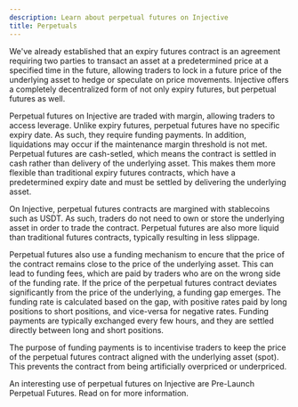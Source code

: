 ```yaml
---
description: Learn about perpetual futures on Injective
title: Perpetuals
---
```


We've already established that an expiry futures contract is an agreement requiring two parties to transact an asset at a predetermined price at a specified time in the future, allowing traders to lock in a future price of the underlying asset to hedge or speculate on price movements. Injective offers a completely decentralized form of not only expiry futures, but perpetual futures as well.

Perpetual futures on Injective are traded with margin, allowing traders to access leverage. Unlike expiry futures, perpetual futures have no specific expiry date. As such, they require funding payments. In addition, liquidations may occur if the maintenance margin threshold is not met. Perpetual futures are cash-setled, which means the contract is settled in cash rather than delivery of the underlying asset. This makes them more flexible than traditional expiry futures contracts, which have a predetermined expiry date and must be settled by delivering the underlying asset.

On Injective, perpetual futures contracts are margined with stablecoins such as USDT. As such, traders do not need to own or store the underlying asset in order to trade the contract. Perpetual futures are also more liquid than traditional futures contracts, typically resulting in less slippage.

Perpetual futures also use a funding mechanism to encure that the price of the contract remains close to the price of the underlying asset. This can lead to funding fees, which are paid by traders who are on the wrong side of the funding rate. If the price of the perpetual futures contract deviates significantly from the price of the underlying, a funding gap emerges. The funding rate is calculated based on the gap, with positive rates paid by long positions to short positions, and vice-versa for negative rates. Funding payments are typically exchanged every few hours, and they are settled directly between long and short positions.

The purpose of funding payments is to incentivise traders to keep the price of the perpetual futures contract aligned with the underlying asset (spot). This prevents the contract from being artificially overpriced or underpriced.

An interesting use of perpetual futures on Injective are Pre-Launch Perpetual Futures. Read on for more information.
